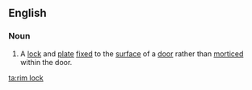 ==English==

===Noun===
{{en-noun|sg=[[rim]] [[lock]]}}

# A [[lock]] and [[plate]] [[fixed]] to the [[surface]] of a [[door]] rather than [[morticed]] within the door.

[[ta:rim lock]]